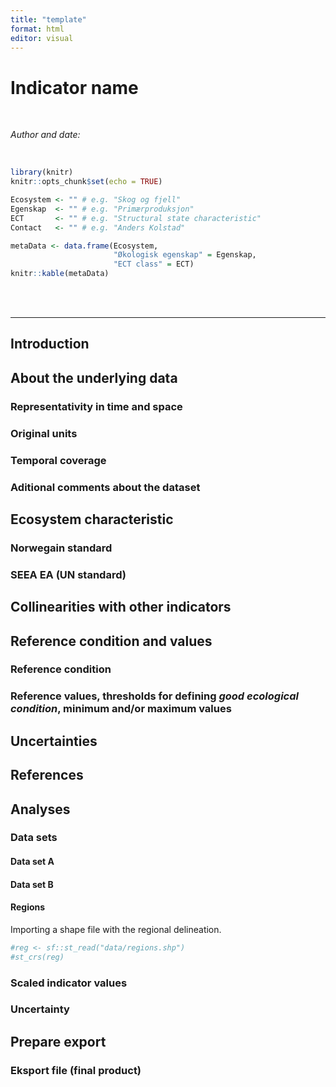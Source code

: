 ```yaml
---
title: "template"
format: html
editor: visual
---
```


<!-- This is a template for how to document the indicator analyses. 

Make a copy of this file and store it in the root folder (same as where this template is stored) folder. 
Name te file DRAFT_myIndicatorName.Rmd. 

Because this is a stand-alone Rmd file inside a bookdown project, in order to knit the file for preview purposes,
you need to type rmarkdown::render("template.Rmd") in the console, 
as the the usual Ctrl + Alt + k will not work. 

Make sure also to not change the order, or modify the headers, unless you really need to. This is because it
easier to read the web page as a whole of the indicators are presented using the same layout. 

When the analyses is complete, Anders Kolstad, or someone else, will perform a rapid code review, making sure 
the analysis is repeatable by someone else. Be therefore very careful to annotate 
and comment on every step in the analysis. When completed, Anders will make a copy
of the working file and put it in the same project root folder, but removing the 'DRAFT_' part of the name. 
After modifying it slightly (mainly removing the top YAML header and updating the rmd_files argument in '_bookdown.yml') 
the output will become available on the website (https://ninanor.github.io/ecosystemCondition/). -->


<!-- Examples: 

For an example, see 'indicators/breareal-workingFile.Rmd' 
and the subsequent 'breareal.Rmd' 
which again, when rendered, produces this:
https://ninanor.github.io/ecosystemCondition/areal-av-isbreer.html

Notice the degree of annotation.

-->


<!-- Replace 'indicator name' with yor own indicator name  -->
# Indicator name

<br />

_Author and date:_
<!-- Write your name, month and year -->


<br />

<!-- Load all you dependencies here -->
```r
library(knitr)
knitr::opts_chunk$set(echo = TRUE)
```


<!-- Fill in which ecosystem the indicator belongs to, as well as the ecosystem characteristic it should be linked to. It's OK to use some Norwegian here -->
```r
Ecosystem <- "" # e.g. "Skog og fjell"
Egenskap  <- "" # e.g. "Primærproduksjon"
ECT       <- "" # e.g. "Structural state characteristic"
Contact   <- "" # e.g. "Anders Kolstad"
```

```r
metaData <- data.frame(Ecosystem,
                       "Økologisk egenskap" = Egenskap,
                       "ECT class" = ECT)
knitr::kable(metaData)
```

<!-- Don't remove these three html lines -->
<br />
<br />
<hr />



<!-- Document you work below. Try not to change  the headers too much. Data can be stored on NINA server. Since the book is rendered on the R Server this works fine, but note that directory paths are different on the server compared to you local machine. If it is not too big you may store under /data/ on this repository -->

## Introduction
<!-- Text here -->

## About the underlying data
<!-- Text here -->


### Representativity in time and space
<!-- Text here -->

### Original units
<!-- Text here -->


### Temporal coverage
<!-- Text here -->


### Aditional comments about the dataset
<!-- Text here -->


## Ecosystem characteristic
### Norwegain standard
<!-- Text here -->

### SEEA EA (UN standard)
<!-- Text here. Note that there are two parallell systems for defining ecosystem properties - one Norwegian and one international (SEEA EA). See man/SEEA EA examples.pdf for help -->

## Collinearities with other indicators
<!-- Text here -->

## Reference condition and values
### Reference condition
<!-- Text here. Note that the reference condition is defined in Fagsystemet for økologisk tilstand and it is the same for all indicators and ecosystems. So you can give a short and generic answer here. -->


### Reference values, thresholds for defining _good ecological condition_, minimum and/or maximum values
<!-- Text here -->


## Uncertainties
<!-- Text here -->

## References
<!-- Text here -->


## Analyses
### Data sets
<!-- Text here -->


#### Data set A
<!-- Text here -->


#### Data set B
<!-- Text here -->

#### Regions
<!-- In case you need to map the indicator value to regions, you can do that here. Remove this chapter if not relevant. -->
Importing a shape file with the regional delineation. 
```r
#reg <- sf::st_read("data/regions.shp")
#st_crs(reg)
```

### Scaled indicator values
<!-- Text and analyses here -->

### Uncertainty
<!-- Text here -->


## Prepare export
<!-- Text here -->


### Eksport file (final product)
<!-- Export final file. Ideally a georeferenced shape or raster wit indicators values (raw and normalised), reference values and errors. -->